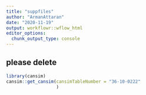 ```yaml
---
title: "suppfiles"
author: "ArmanAttaran"
date: "2020-11-19"
output: workflowr::wflow_html
editor_options:
  chunk_output_type: console
---
```


## please delete    

```r
library(cansim)
cansim::get_cansim(cansimTableNumber = "36-10-0222"
                   )
```

